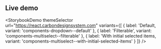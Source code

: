 ## Live demo

<StorybookDemo
  themeSelector
  url="https://react.carbondesignsystem.com"
  variants={[
    {
      label: 'Default,
      variant: 'components-dropdown--default'
    },
    {
      label: 'Filterable',
      variant: 'components-multiselect--filterable'
    },
    {
      label: 'With initial selected items,
      variant: 'components-multiselect--with-initial-selected-items'
    }
  ]}
/>
